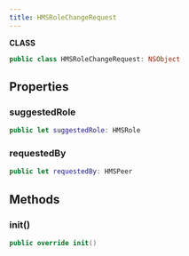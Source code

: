 ```yaml
---
title: HMSRoleChangeRequest
---
```


**CLASS**

```swift
public class HMSRoleChangeRequest: NSObject
```

## Properties

### suggestedRole

```swift
public let suggestedRole: HMSRole
```

### requestedBy

```swift
public let requestedBy: HMSPeer
```

## Methods

### init()

```swift
public override init()
```
